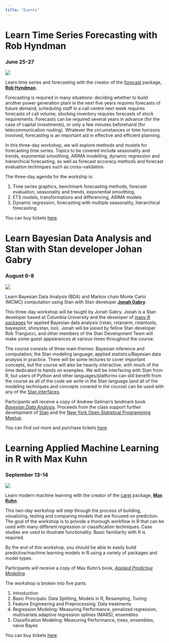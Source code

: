 ```yaml
---
title: "Events"
---
```


# Learn Time Series Forecasting with Rob Hyndman
### June 25-27

[![](images/Rob-Hyndman-TS-Class.jpg)](https://www.eventbrite.com/e/learn-time-series-forecasting-with-rob-hyndman-tickets-45083602268)

Learn time series and forecasting with the creator of the [forecast](http://pkg.robjhyndman.com/forecast/) package, [__Rob Hyndman__](https://robjhyndman.com/hyndsight/thief/).

Forecasting is required in many situations: deciding whether to build another power generation plant in the next five years requires forecasts of future demand; scheduling staff in a call centre next week requires forecasts of call volume; stocking inventory requires forecasts of stock requirements. Forecasts can be required several years in advance (for the case of capital investments), or only a few minutes beforehand (for telecommunication routing). Whatever the circumstances or time horizons involved, forecasting is an important aid in effective and efficient planning.

In this three-day workshop, we will explore methods and models for forecasting time series. Topics to be covered include seasonality and trends, exponential smoothing, ARIMA modelling, dynamic regression and hierarchical forecasting, as well as forecast accuracy methods and forecast evaluation techniques such as cross-validation.

The three-day agenda for the workship is:

1. Time series graphics, benchmark forecasting methods, forecast evaluation, seasonality and trends, exponential smoothing.
1. ETS models, transformations and differencing, ARIMA models
1. Dynamic regression, forecasting with multiple seasonality, hierarchical forecasting

You can buy tickets [here](https://www.eventbrite.com/e/learn-time-series-forecasting-with-rob-hyndman-tickets-45083602268).

# Learn Bayesian Data Analysis and Stan with Stan developer Johan Gabry
### August 6-8

[![](images/Jonah-Gabry-Stan-Class.jpg)](https://www.eventbrite.com/e/learn-bayesian-data-analysis-and-stan-with-stan-developer-jonah-gabry-tickets-45084364548)

Learn Bayesian Data Analysis (BDA) and Markov chain Monte Carlo (MCMC) computation using Stan with Stan developer [__Jonah Gabry__](http://jgabry.github.io/about/).

This three-day workshop will be taught by Jonah Gabry. Jonah is a Stan developer based at Columbia University and the developer of [many R packages](https://jgabry.github.io/software-and-papers/) for applied Bayesian data analysis (rstan, rstanarm, rstantools, bayesplot, shinystan, loo). Jonah will be joined by fellow Stan developer Rob Trangucci, and other members of the Stan Development Team will make some guest appearances at various times throughout the course.

The course consists of three main themes: Bayesian inference and computation; the Stan modeling language; applied statistics/Bayesian data analysis in practice. There will be some lectures to cover important concepts, but the course will also be heavily interactive, with much of the time dedicated to hands on examples. We will be interfacing with Stan from R, but users of Python and other languages/platforms can still benefit from the course as all of the code we write in the Stan language (and all of the modeling techniques and concepts covered in the course) can be used with any of the [Stan interfaces](http://mc-stan.org/users/interfaces/).

Participants will receive a copy of Andrew Gelman's landmark book [_Bayesian Data Analysis_](http://www.stat.columbia.edu/~gelman/book/). Proceeds from the class support further development of [Stan](http://mc-stan.org/) and the [New York Open Statistical Programming Meetup](https://www.nyhackr.org/).

You can find out more and purchase tickets [here](https://www.eventbrite.com/e/learn-bayesian-data-analysis-and-stan-with-stan-developer-jonah-gabry-tickets-45084364548).

# Learning Applied Machine Learning in R with Max Kuhn
### September 13-14

[![](images/Max-Kuhn-Caret-Class.jpg)](https://www.eventbrite.com/e/learn-applied-machine-learning-in-r-with-max-kuhn-tickets-43445850709)

Learn modern machine learning with the creator of the [caret](http://topepo.github.io/caret/index.html) package, [__Max Kuhn__](https://github.com/topepo).

This two-day workshop will step through the process of building, visualizing, testing and comparing models that are focused on prediction. The goal of the workshop is to provide a thorough workflow in R that can be used with many different regression or classification techniques. Case studies are used to illustrate functionality. Basic familiarity with R is required.

By the end of this workshop, you should be able to easily build predictive/machine learning models in R using a variety of packages and model types.

Participants will receive a copy of Max Kuhn's book, [_Applied Predictive Modeling_](http://appliedpredictivemodeling.com/).

The workshop is broken into five parts.

1. Introduction
1. Basic Principals: Data Splitting, Models in R, Resampling, Tuning
1. Feature Engineering and Preprocessing: Data treatments
1. Regression Modeling: Measuring Performance, penalized regression, multivariate adaptive regression splines (MARS), ensembles
1. Classification Modeling: Measuring Performance, trees, ensembles, naive Bayes

You can buy tickets [here](https://www.eventbrite.com/e/learn-applied-machine-learning-in-r-with-max-kuhn-tickets-43445850709).

<!--
From time to time we put on events beyond the regular meetup programming such as the [New York R Conference](www.rstats.nyc) and master classes in topics such as Rcpp, Stan, data.table and other advanced topics.

Our next event is a __three-day__ [Stan class](https://www.eventbrite.com/e/learn-bayes-mcmc-and-stan-2017-with-andrew-gelman-jonah-gabry-michael-betancourt-tickets-36284546054) taught by [__Andrew Gelman__](http://andrewgelman.com/), [__Jonah Gabry__](http://jgabry.github.io/about/) and [__Michael Betancourt__](https://betanalpha.github.io/).

This __three-day__ course consists of three main themes: Bayesian inference and computation; the Stan programming language; applied statistics.
Participants will receive a copy of Andrew Gelman's landmark book [__Bayesian Data Analysis__](http://www.stat.columbia.edu/~gelman/book/). Proceeds from the class support __further development__ of Stan and this meetup.

Before class everyone __should install__ [R](https://www.r-project.org/), [RStudio](https://www.rstudio.com/) and [RStan](http://mc-stan.org/rstan.html) on their computers. If problems occur please join the [stan-users](https://groups.google.com/forum/#!forum/stan-users) group and post any questions. It is __important__ that all participants get Stan running and bring their laptops to the course.

Class structure and example topics for the three days:

## Day 1: Foundations

- Foundations of Bayesian inference 
- Foundations of Bayesian computation with Markov Chain Monte Carlo
- Intro to Stan with hands-on exercises 
- Real-life Stan
- Bayesian Workflow

## Day 2: Linear and Generalized Linear Models

- Foundations of Bayesian regression
- Fitting GLMs in Stan (e.g., logistic regression, Poisson regression)
- Diagnosing model misfit using graphical posterior predictive checks
- Little data: How traditional statistical ideas remain relevant in a big data world
- Generalizing from sample to population (surveys, xbox example, etc)

## Day 3: Hierarchical Models

- Foundations of Bayesian hierarchical/multilevel models
- Accurately fitting hierarchical models in Stan
- Why we don’t (usually) have to worry about multiple comparisons
- Hierarchical modeling and prior information
- Topics

Specific topics on Bayesian inference and computation include, but are not limited to:

- Bayesian inference and prediction
- Naive Bayes, supervised, and unsupervised classification
- Overview of Monte Carlo methods
- Convergence and effective sample size
- Hamiltonian Monte Carlo and the no-U-turn sampler
- Continuous and discrete-data regression models
- Mixture models
- Measurement-error and item-response models
- Specific topics on Stan include, but are not limited to:
- Reproducible research
- Probabilistic programming
- Stan syntax and programming
- Optimization
- Warmup, adaptation, and convergence
- Identifiability and problematic posteriors
- Handling missing data
- Ragged and sparse data structures
- Gaussian processes

Members of the meetup receive a 20% discount with code [nyhackr](https://www.eventbrite.com/e/learn-bayes-mcmc-and-stan-2017-with-andrew-gelman-jonah-gabry-michael-betancourt-tickets-36284546054?discount=nyhackr).
-->
